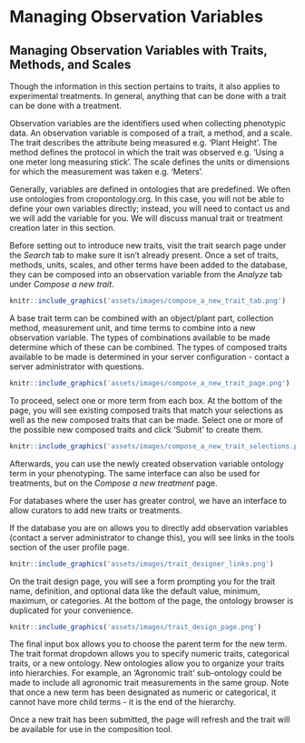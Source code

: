 # Managing Observation Variables

## Managing Observation Variables with Traits, Methods, and Scales

Though the information in this section pertains to traits, it also applies to experimental treatments. In general, anything that can be done with a trait can be done with a treatment.

Observation variables are the identifiers used when collecting phenotypic data. An observation variable is composed of a trait, a method, and a scale. The trait describes the attribute being measured e.g. 'Plant Height'. The method defines the protocol in which the trait was observed e.g. 'Using a one meter long measuring stick'. The scale defines the units or dimensions for which the measurement was taken e.g. 'Meters'.

Generally, variables are defined in ontologies that are predefined. We often use ontologies from cropontology.org. In this case, you will not be able to define your own variables directly; instead, you will need to contact us and we will add the variable for you. We will discuss manual trait or treatment creation later in this section.

Before setting out to introduce new traits, visit the trait search page under the *Search* tab to make sure it isn't already present. Once a set of traits, methods, units, scales, and other terms have been added to the database, they can be composed into an observation variable from the *Analyze* tab under *Compose a new trait*.

```r
knitr::include_graphics('assets/images/compose_a_new_trait_tab.png')
```

A base trait term can be combined with an object/plant part, collection method, measurement unit, and time terms to combine into a new observation variable. The types of combinations available to be made determine which of these can be combined. The types of composed traits available to be made is determined in your server configuration - contact a server administrator with questions.

```r
knitr::include_graphics('assets/images/compose_a_new_trait_page.png')
```

To proceed, select one or more term from each box. At the bottom of the page, you will see existing composed traits that match your selections as well as the new composed traits that can be made. Select one or more of the possible new composed traits and click 'Submit' to create them.

```r
knitr::include_graphics('assets/images/compose_a_new_trait_selections.png')
```

Afterwards, you can use the newly created observation variable ontology term in your phenotyping. The same interface can also be used for treatments, but on the *Compose a new treatment* page.

For databases where the user has greater control, we have an interface to allow curators to add new traits or treatments. 

If the database you are on allows you to directly add observation variables (contact a server administrator to change this), you will see links in the tools section of the user profile page.

```r
knitr::include_graphics('assets/images/trait_designer_links.png')
```

On the trait design page, you will see a form prompting you for the trait name, definition, and optional data like the default value, minimum, maximum, or categories. At the bottom of the page, the ontology browser is duplicated for your convenience.

```r
knitr::include_graphics('assets/images/trait_design_page.png')
```

The final input box allows you to choose the parent term for the new term. The trait format dropdown allows you to specify numeric traits, categorical traits, or a new ontology. New ontologies allow you to organize your traits into hierarchies. For example, an 'Agronomic trait' sub-ontology could be made to include all agronomic trait measurements in the same group. Note that once a new term has been designated as numeric or categorical, it cannot have more child terms - it is the end of the hierarchy.

Once a new trait has been submitted, the page will refresh and the trait will be available for use in the composition tool.